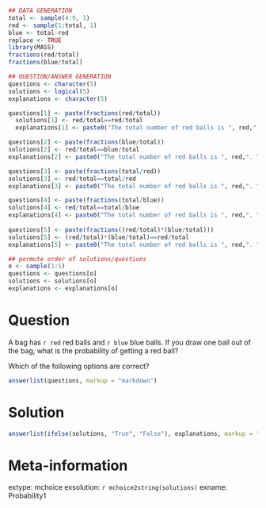 ```r
## DATA GENERATION
total <- sample(4:9, 1)
red <- sample(1:total, 1)
blue <- total-red
replace <- TRUE
library(MASS)
fractions(red/total)
fractions(blue/total)

## QUESTION/ANSWER GENERATION
questions <- character(5)
solutions <- logical(5)
explanations <- character(5)

questions[1] <- paste(fractions(red/total))
  solutions[1] <- red/total==red/total
  explanations[1] <- paste0("The total number of red balls is ", red,". ", "The total number of balls is ", total,".")

questions[2] <- paste(fractions(blue/total))
solutions[2] <- red/total==blue/total
explanations[2] <- paste0("The total number of red balls is ", red,". ", "The total number of balls is ", total,".")

questions[3] <- paste(fractions(total/red))
solutions[3] <- red/total==total/red
explanations[3] <- paste0("The total number of red balls is ", red,". ", "The total number of balls is ", total,".")

questions[4] <- paste(fractions(total/blue))
solutions[4] <- red/total==total/blue
explanations[4] <- paste0("The total number of red balls is ", red,". ", "The total number of balls is ", total,".")
    
questions[5] <- paste(fractions((red/total)*(blue/total)))
solutions[5] <- (red/total)*(blue/total)==red/total
explanations[5] <- paste0("The total number of red balls is ", red,". ", "The total number of balls is ", total,".")

## permute order of solutions/questions
o <- sample(1:5)
questions <- questions[o]
solutions <- solutions[o]
explanations <- explanations[o]

```

Question
========
A bag has `r red` red balls and `r blue` blue balls. If you draw one ball out of the bag, what is the probability of getting a red ball?

Which of the following options are correct?

```r
answerlist(questions, markup = "markdown")
```

Solution
========

```r
answerlist(ifelse(solutions, "True", "False"), explanations, markup = "markdown")
```

Meta-information
================
extype: mchoice
exsolution: `r mchoice2string(solutions)`
exname: Probability1
